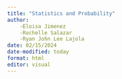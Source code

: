 ```yaml
---
title: "Statistics and Probability"
author: 
    -Eloisa Jimenez
    -Rochelle Salazar
    -Ryan John Lee Lajola
date: 02/15/2024
date-modified: today
format: html
editor: visual
---
```


## 
